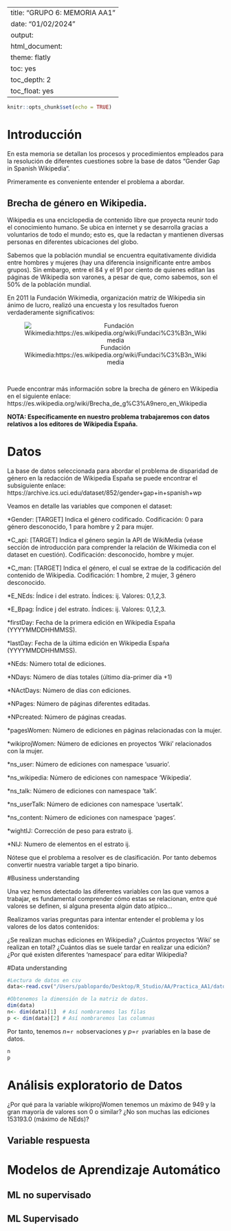 <!-- NOTES TO DEVELOP THE PROJECT: PABLO, SOPHIE, ALVARO 

Here you can write important notes you think must be considered for others when continuing with the project. The code starts in the nearest '---' line.

Basic sintax principles of R Markdown (cmd+click to go directly): https://rpubs.com/gustavomtzv/862622
https://markdown.es/sintaxis-markdown/#parrafos

SEE CONTINUE IN LINE 79
-->

---
title: "GRUPO 6: MEMORIA AA1"
date: "01/02/2024"
output:
  html_document:
    theme: flatly
    toc: yes
    toc_depth: 2
    toc_float: yes
---

```r
knitr::opts_chunk$set(echo = TRUE)
```

# Introducción
En esta memoria se detallan los procesos y procedimientos empleados para la resolución de diferentes cuestiones sobre la base de datos "Gender Gap in Spanish Wikipedia". 

Primeramente es conveniente entender el problema a abordar.


## Brecha de género en Wikipedia.
Wikipedia es una enciclopedia de contenido libre que proyecta reunir todo el conocimiento humano. Se ubica en internet y se desarrolla gracias a voluntarios de todo el mundo; esto es, que la redactan y mantienen diversas personas en diferentes ubicaciones del globo. 

Sabemos que la población mundial se encuentra equitativamente dividida entre hombres y mujeres (hay una diferencia insignificante entre ambos grupos). Sin embargo, entre el 84 y el 91 por ciento de quienes editan las páginas de Wikipedia son varones, a pesar de que, como sabemos, son el 50% de la población mundial.

En 2011 la Fundación Wikimedia, organización matriz de Wikipedia sin ánimo de lucro, realizó una encuesta y los resultados fueron verdaderamente significativos:

<center>

![Fundación Wikimedia:https://es.wikipedia.org/wiki/Fundaci%C3%B3n_Wikimedia](/Users/pablopardo/Desktop/R_Studio/AA/Practica_AA1/img1.svg)

</center>\

Puede encontrar más información sobre la brecha de género en Wikipedia en el siguiente enlace:
https://es.wikipedia.org/wiki/Brecha_de_g%C3%A9nero_en_Wikipedia

**NOTA: Específicamente en nuestro problema trabajaremos con datos relativos a los editores de Wikipedia España.**

<!--NO ME COGE COMO GUIONES LOS ASTERISCOS-->

# Datos
La base de datos seleccionada para abordar el problema de disparidad de género en la redacción de Wikipedia España se puede encontrar el subsiguiente enlace: https://archive.ics.uci.edu/dataset/852/gender+gap+in+spanish+wp

Veamos en detalle las variables que componen el dataset:

*Gender: [TARGET] Indica el género codificado. Codificación: 0 para género desconocido, 1 para hombre y 2 para mujer.

*C_api: [TARGET] Indica el género según la API de WikiMedia (véase sección de introducción para comprender la relación de Wikimedia con el dataset en cuestión). Codificación: desconocido, hombre y mujer.

*C_man: [TARGET] Indica el género, el cual se extrae de la codificación del contenido de Wikipedia. Codificación: 1 hombre, 2 mujer, 3 género desconocido.

*E_NEds: Índice i del estrato. Índices: ij. Valores: 0,1,2,3.

*E_Bpag: Índice j del estrato. Índices: ij. Valores: 0,1,2,3.

*firstDay: Fecha de la primera edición en Wikipedia España (YYYYMMDDHHMMSS).

*lastDay: Fecha de la última edición en Wikipedia España (YYYYMMDDHHMMSS).

*NEds: Número total de ediciones.

*NDays: Número de días totales (último día-primer día +1)

*NActDays: Número de días con ediciones.

*NPages: Número de páginas diferentes editadas.

*NPcreated: Número de páginas creadas.

*pagesWomen: Número de ediciones en páginas relacionadas con la mujer.

*wikiprojWomen: Número de ediciones en proyectos 'Wiki' relacionados con la mujer.

*ns_user: Número de ediciones con namespace 'usuario'.

*ns_wikipedia: Número de ediciones con namespace 'Wikipedia'.

*ns_talk: Número de ediciones con namespace 'talk'.

*ns_userTalk: Número de ediciones con namespace 'usertalk'.

*ns_content: Número de ediciones con namespace 'pages'.

*wightIJ: Corrección de peso para estrato ij. <!--NO ENTIENDO AUN LAS UNIDADES DE ESTO NI LO QUE SIGNIFICA EXACTAMENTE-->

*NIJ: Numero de elementos en el estrato ij.

<!--CONSULTAR ESTO CON LOS PROFES EL PROXIMO DIA-->
Nótese que el problema a resolver es de clasificación. Por tanto debemos convertir nuestra variable target a tipo binario. 

<!--NO ME LO COGE COMO TÍTULO-->
#Business understanding 

Una vez hemos detectado las diferentes variables con las que vamos a trabajar, es fundamental comprender cómo estas se relacionan, entre qué valores se definen, si alguna presenta algún dato atípico...

Realizamos varias preguntas para intentar entender el problema y los valores de los datos contenidos:

¿Se realizan muchas ediciones en Wikipedia?
¿Cuántos proyectos 'Wiki' se realizan en total?
¿Cuántos días se suele tardar en realizar una edición?
¿Por qué existen diferentes 'namespace' para editar Wikipedia?


<!--NO ME LO COGE COMO TÍTULO-->
#Data understanding

```r
#Lectura de datos en csv
data<-read.csv("/Users/pablopardo/Desktop/R_Studio/AA/Practica_AA1/datos/data.csv")

#Obtenemos la dimensión de la matriz de datos.
dim(data)
n<- dim(data)[1]  # Así nombraremos las filas
p <- dim(data)[2] # Así nombraremos las columnas
```
Por tanto, tenemos  $n=$```r n```observaciones y $p=$```r p```variables en la base de datos. 
```r
n
p
```

# Análisis exploratorio de Datos

¿Por qué para la variable wikiprojWomen tenemos un máximo de 949 y la gran mayoría de valores son 0 o similar?
¿No son muchas las ediciones 153193.0 (máximo de NEds)?


## Variable respuesta


# Modelos de Aprendizaje Automático


## ML no supervisado


## ML Supervisado


<!-- ESTO ES UN COMENTARIO -->

<!-- UN # TITULO, DOS # SUBTITULO -->

